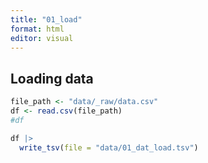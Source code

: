 ```yaml
---
title: "01_load"
format: html
editor: visual
---
```


## Loading data

```r
file_path <- "data/_raw/data.csv" 
df <- read.csv(file_path)
#df
```

```r
df |>
  write_tsv(file = "data/01_dat_load.tsv")
```
